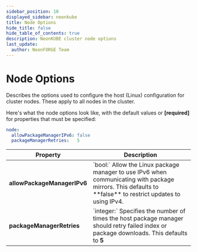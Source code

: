 ```yaml
---
sidebar_position: 10
displayed_sidebar: neonkube
title: Node Options
hide_title: false
hide_table_of_contents: true
description: NeonKUBE cluster node options
last_update:
  author: NeonFORGE Team
---
```



# Node Options

Describes the options used to configure the host (Linux) configuration for
cluster nodes. These apply to all nodes in the cluster.

Here's what the node options look like, with the default values or
**[required]** for properties that must be specified:

```yaml
node:
  allowPackageManagerIPv6: false
  packageManagerRetries:   5
```

<table>
  <thead>
    <th>Property</th>
    <th>Description</th>
  </thead>
  <tbody>
    <tr>
      <td>
        <b>allowPackageManagerIPv6</b>
      </td>
      <td>
        `bool:` Allow the Linux package manager to use IPv6 when communicating
        with package mirrors. This defaults to **false** to restrict updates to
        using IPv4.
      </td>
    </tr>
    <tr>
      <td>
        <b>packageManagerRetries</b>
      </td>
      <td>
        `integer:` Specifies the number of times the host package manager should
        retry failed index or package downloads. This defaults to <b>5</b>
      </td>
    </tr>
  </tbody>
</table>
